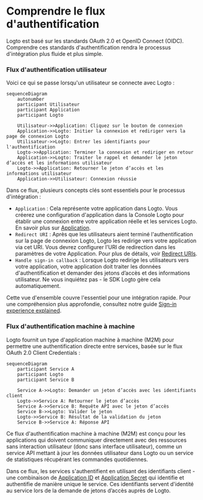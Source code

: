 # Comprendre le flux d'authentification

Logto est basé sur les standards OAuth 2.0 et OpenID Connect (OIDC). Comprendre ces standards d'authentification rendra le processus d'intégration plus fluide et plus simple.

### Flux d'authentification utilisateur

Voici ce qui se passe lorsqu'un utilisateur se connecte avec Logto :

```mermaid
sequenceDiagram
    autonumber
    participant Utilisateur
    participant Application
    participant Logto

    Utilisateur->>Application: Cliquez sur le bouton de connexion
    Application->>Logto: Initier la connexion et rediriger vers la page de connexion Logto
    Utilisateur->>Logto: Entrer les identifiants pour l'authentification
    Logto->>Application: Terminer la connexion et rediriger en retour
    Application->>Logto: Traiter le rappel et demander le jeton d’accès et les informations utilisateur
    Logto->>Application: Retourner le jeton d’accès et les informations utilisateur
    Application->>Utilisateur: Connexion réussie
```

Dans ce flux, plusieurs concepts clés sont essentiels pour le processus d'intégration :

- `Application` : Cela représente votre application dans Logto. Vous créerez une configuration d'application dans la Console Logto pour établir une connexion entre votre application réelle et les services Logto. En savoir plus sur [Application](/integrate-logto/application-data-structure/#introduction).
- `Redirect URI` : Après que les utilisateurs aient terminé l'authentification sur la page de connexion Logto, Logto les redirige vers votre application via cet URI. Vous devrez configurer l'URI de redirection dans les paramètres de votre Application. Pour plus de détails, voir [Redirect URIs](/integrate-logto/application-data-structure/#redirect-uris).
- `Handle sign-in callback` : Lorsque Logto redirige les utilisateurs vers votre application, votre application doit traiter les données d'authentification et demander des jetons d’accès et des informations utilisateur. Ne vous inquiétez pas - le SDK Logto gère cela automatiquement.

Cette vue d'ensemble couvre l'essentiel pour une intégration rapide. Pour une compréhension plus approfondie, consultez notre guide [Sign-in experience explained](/concepts/sign-in-experience/).

### Flux d'authentification machine à machine

Logto fournit un type d'application machine à machine (M2M) pour permettre une authentification directe entre services, basée sur le flux OAuth 2.0 Client Credentials :

```mermaid
sequenceDiagram
    participant Service A
    participant Logto
    participant Service B

    Service A->>Logto: Demander un jeton d’accès avec les identifiants client
    Logto->>Service A: Retourner le jeton d’accès
    Service A->>Service B: Requête API avec le jeton d’accès
    Service B->>Logto: Valider le jeton
    Logto->>Service B: Résultat de la validation du jeton
    Service B->>Service A: Réponse API
```

Ce flux d'authentification machine à machine (M2M) est conçu pour les applications qui doivent communiquer directement avec des ressources sans interaction utilisateur (donc sans interface utilisateur), comme un service API mettant à jour les données utilisateur dans Logto ou un service de statistiques récupérant les commandes quotidiennes.

Dans ce flux, les services s'authentifient en utilisant des identifiants client - une combinaison de [Application ID](/integrate-logto/application-data-structure/#application-id) et [Application Secret](/integrate-logto/application-data-structure/#application-secret) qui identifie et authentifie de manière unique le service. Ces identifiants servent d'identité au service lors de la demande de jetons d’accès auprès de Logto.

